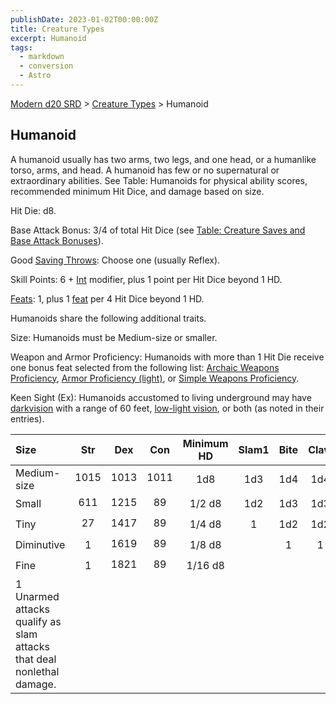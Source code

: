 ```yaml
---
publishDate: 2023-01-02T00:00:00Z
title: Creature Types
excerpt: Humanoid
tags:
  - markdown
  - conversion
  - Astro
---
```


[Modern d20 SRD](/#modernD20) > [Creature Types](modern-d20-srd-creature-types-index) > Humanoid

## Humanoid

A humanoid usually has two arms, two legs, and one head, or a humanlike torso, arms, and head. A humanoid has few or no supernatural or extraordinary abilities. See Table: Humanoids for physical ability scores, recommended minimum Hit Dice, and damage based on size.

Hit Die: d8.

Base Attack Bonus: 3/4 of total Hit Dice (see [Table: Creature Saves and Base Attack Bonuses](modern-d20-srd-environment-hazards-index)).

Good [Saving Throws](modern-d20-srd-basics-saving-throws): Choose one (usually Reflex).

Skill Points: 6 + [Int](modern-d20-srd-basics-ability-scores) modifier, plus 1 point per Hit Dice beyond 1 HD.

[Feats](modern-d20-srd-feats-index): 1, plus 1 [feat](modern-d20-srd-feats-index) per 4 Hit Dice beyond 1 HD.

Humanoids share the following additional traits.

Size: Humanoids must be Medium-size or smaller.

Weapon and Armor Proficiency: Humanoids with more than 1 Hit Die receive one bonus feat selected from the following list: [Archaic Weapons Proficiency](modern-d20-srd-feats-archaic-weapons-proficiency), [Armor Proficiency (light)](modern-d20-srd-feats-armor-proficiency-light), or [Simple Weapons Proficiency](modern-d20-srd-feats-simple-weapons-proficiency).

Keen Sight (Ex): Humanoids accustomed to living underground may have [darkvision](modern-d20-srd-special-abilities-darkvision) with a range of 60 feet, [low-light vision](modern-d20-srd-special-abilities-low-light-vision), or both (as noted in their entries).

| Size                                                                  | Str  | Dex  | Con  | Minimum HD | Slam1 | Bite | Claw | Gore |
| :-------------------------------------------------------------------- | :--: | :--: | :--: | :--------: | :---: | :--: | :--: | ---: |
| Medium-size                                                           | 1015 | 1013 | 1011 |    1d8     |  1d3  | 1d4  | 1d4  |  1d6 |
| Small                                                                 | 611  | 1215 |  89  |   1/2 d8   |  1d2  | 1d3  | 1d3  |  1d4 |
| Tiny                                                                  |  27  | 1417 |  89  |   1/4 d8   |   1   | 1d2  | 1d2  |  1d3 |
| Diminutive                                                            |  1   | 1619 |  89  |   1/8 d8   |       |  1   |  1   |  1d2 |
| Fine                                                                  |  1   | 1821 |  89  |  1/16 d8   |       |      |      |    1 |
| 1 Unarmed attacks qualify as slam attacks that deal nonlethal damage. |      |      |      |            |       |      |      |      |
